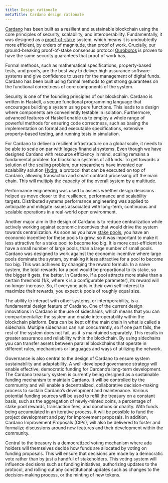 ```yaml
---
title: Design rationale
metaTitle: Cardano design rationale
---
```


[Cardano](https://cardano.org/) has been built as a resilient and sustainable
blockchain using the core principles of security, scalability, and
interoperability. Fundamentally, it was designed as a
[proof-of-stake](https://docs.cardano.org/new-to-cardano/proof-of-stake) system,
which means it is undoubtedly more efficient, by orders of magnitude, than proof
of work. Crucially, our ground-breaking proof-of-stake consensus protocol
[Ouroboros](https://iohk.io/en/blog/posts/2020/06/23/the-ouroboros-path-to-decentralization/)
is proven to have the same security guarantees that proof of work has.

Formal methods, such as mathematical specifications, property-based tests, and
proofs, are the best way to deliver high assurance software systems and give
confidence to users for the management of digital funds. Cardano has been built
using formal methods to get strong guarantees on the functional correctness of
core components of the system.

Security is one of the founding principles of our blockchain. Cardano is written
in Haskell, a secure functional programming language that encourages building a
system using pure functions. This leads to a design where components are
conveniently testable in isolation. Furthermore, advanced features of Haskell
enable us to employ a whole range of powerful methods for ensuring code
correctness, such as basing the implementation on formal and executable
specifications, extensive property-based testing, and running tests in
simulation.

For Cardano to deliver a resilient infrastructure on a global scale, it needs to
be able to scale on par with legacy financial systems. Even though we have
designed Cardano with resource efficiency in mind, scaling remains a fundamental
problem for blockchain systems of all kinds. To get towards a solution of the
scaling problem, our researchers have invented our scalability solution
[Hydra](https://eprint.iacr.org/2020/299.pdf), a protocol that can be executed
on top of Cardano, allowing transaction and smart contract processing off the
main chain. This will multiply the capacity of the overall system by a
multitude.

Performance engineering was used to assess whether design decisions helped us
move closer to the resilience, performance and scalability targets. Distributed
systems performance engineering was applied to anticipate and mitigate issues
associated with long-term, continuous and scalable operations in a real-world
open environment.

Another major aim in the design of Cardano is to reduce centralization while
actively working against economic incentives that would drive the system towards
centralization. As soon as you have [stake pools](/learn/stake-pools), you have
an economic incentive for these pools to grow, so it was important to make it
less attractive for a stake pool to become too big. It is more cost-efficient to
have a small number of large pools, than a large number of small pools. Cardano
was designed to work against the economic incentive where large pools dominate
the system, by making it less attractive for a pool to become too big. This was
achieved by changing the reward formula. In a naive system, the total rewards
for a pool would be proportional to its stake, so the bigger it gets, the
better. In Cardano, if a pool attracts more stake than a certain threshold (1/k,
where k is a configurable parameter), its reward will no longer increase. So, if
everyone acts in their own self-interest to maximize their rewards, you expect
_k_ pools of roughly equal size.

The ability to interact with other systems, or interoperability, is a
fundamental design feature of Cardano. One of the current design innovations in
Cardano is the use of sidechains, which means that you can compartmentalize the
system and enable interoperability within the blockchain platform. Data can be
kept off the main chain in what is called a sidechain. Multiple sidechains can
run concurrently, so if one part fails, the rest of the system does not fail, as
it is maintained separately. This results in greater assurance and reliability
within the blockchain. By using sidechains you can transfer assets between
parallel blockchains that operate in different rules, mechanisms or languages
and ways of utilizing the network.

Governance is also central to the design of Cardano to ensure system
sustainability and adaptability. A well-developed governance strategy will
enable effective, democratic funding for Cardano’s long-term development. The
Cardano treasury system is currently being designed as a sustainable funding
mechanism to maintain Cardano. It will be controlled by the community and will
enable a decentralized, collaborative decision-making process to sustain
Cardano’s development and maintenance. Various potential funding sources will be
used to refill the treasury on a constant basis, such as the aggregation of
newly-minted coins, a percentage of stake pool rewards, transaction fees, and
donations or charity. With funds being accumulated in an iterative process, it
will be possible to fund the project development and pay for improvement
proposals. In addition, Cardano Improvement Proposals (CIPs), will also be
delivered to foster and formalize discussions around new features and their
development within the community.

Central to the treasury is a democratized voting mechanism where ada holders
will themselves decide how funds are allocated by voting on funding proposals.
This will ensure that decisions are made by a democratic vote rather than by
just a handful of stakeholders. This voting system will influence decisions such
as funding initiatives, authorizing updates to the protocol, and rolling out any
constitutional updates such as changes to the decision-making process, or the
minting of new tokens.
